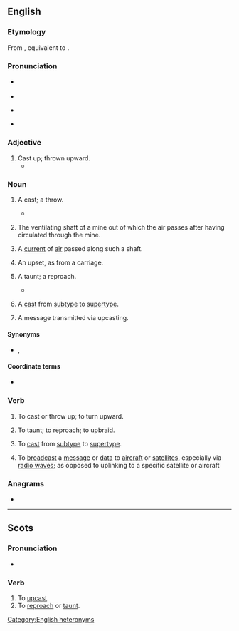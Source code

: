 ==English==

===Etymology===
From {{inh|en|enm|upcasten}}, equivalent to {{prefix|en|up|cast}}.

===Pronunciation===
* {{q|adjective|noun}} {{IPA|en|/ˈʌpkæst/|/ˈʌpkɑːst/}}
* {{audio|en|LL-Q1860 (eng)-Vealhurl-upcast.wav|Audio (UK)}}
* {{q|verb}} {{IPA|en|/ʌpˈkæst/|/ʌpˈkɑːst/}}
* {{audio|en|LL-Q1860 (eng)-Vealhurl-upcast2.wav|Audio (UK)}}

===Adjective===
{{en-adj}}

# Cast up; thrown upward.
#* {{RQ:Addison Works|title=To Sir Godfrey Knelle|passage=Old Saturn too with '''upcast''' eyes <br>Beheld his abdicated skies}}

===Noun===
{{en-noun}}

# {{lb|en|bowling}} A cast; a throw.
#* {{RQ:Shakespeare Cymbeline|2|1|passage=When I kissed the jack, upon an '''upcast''' to be hit away}}
# {{lb|en|mining}} The ventilating shaft of a mine out of which the air passes after having circulated through the mine.
# {{lb|en|mining}} A [[current]] of [[air]] passed along such a shaft.
# {{lb|en|Scotland}} An upset, as from a carriage.
# {{lb|en|Scotland}} A taunt; a reproach.
#* {{RQ:Scott St Ronan's Well|passage=for what with the '''upcast''' and terror that I got a wee while syne, and what wi' the wee bit taste that I behoved to take of the plottie while I was making it, my head is sair eneugh distressed the night already.}}
# {{lb|en|computing}} A [[cast]] from [[subtype]] to [[supertype]].
# A message transmitted via upcasting.

====Synonyms====
* {{sense|mining}} {{l|en|upcast pit}}, {{l|en|upcast shaft}}

====Coordinate terms====
* {{sense|mining}} {{l|en|downcast}}

===Verb===
{{en-verb|upcasts|upcasting|upcast|past2=upcasted}}

# {{lb|en|transitive|obsolete}} To cast or throw up; to turn upward.
# {{lb|en|transitive|Scotland}} To taunt; to reproach; to upbraid.
# {{lb|en|transitive|computing}} To [[cast]] from [[subtype]] to [[supertype]].
#: {{ant|en|downcast}}
# To [[broadcast]] a [[message]] or [[data]] to [[aircraft]] or [[satellites]], especially via [[radio waves]]; as opposed to uplinking to a specific satellite or aircraft

===Anagrams===
* {{anagrams|en|a=acpstu|acts up|caputs|cast up|catsup}}

[[Category:English heteronyms]]
----

==Scots==

===Pronunciation===
* {{IPA|sco|/ʌpˈkast/}}

===Verb===
{{sco-verb|upcasts|upcastin|upcast|upcast}}

# To [[#English|upcast]].
# To [[reproach]] or [[taunt]].